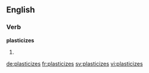 ==English==

===Verb===
'''plasticizes'''

# {{third-person singular of|plasticize}}

[[de:plasticizes]]
[[fr:plasticizes]]
[[sv:plasticizes]]
[[vi:plasticizes]]